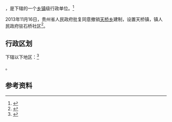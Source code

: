 {{中国乡级行政区|52/03/27/201/000}}

'''{{PAGENAMEBASE}}'''，是{{PRC admin/fullname|52/03/27/201/000|3}}下辖的一个[[乡镇|乡镇]]级行政单位。<ref>{{PRC admin/ref sgc|{{PRC admin/parent|52/03/27/201/000}}}}</ref>

2013年11月16日，贵州省人民政府批复同意撤销[[天桥乡_(凤冈县)|天桥乡]]建制，设置天桥镇，镇人民政府驻石桥社区<ref>{{Cite web |url=http://www.gzgov.gov.cn/xxgk/zfxxgkpt/szfxxgkml/ztfl/mzfpjz/201701/t20170106_684578.html |title=省人民政府关于同意凤冈县天桥乡何坝乡新建乡王寨乡撤乡设镇的批复（黔府函〔2013〕238号） |access-date=2017-09-02 |archive-date=2017-09-02 |archive-url=https://web.archive.org/web/20170902180228/http://www.gzgov.gov.cn/xxgk/zfxxgkpt/szfxxgkml/ztfl/mzfpjz/201701/t20170106_684578.html |dead-url=no }}</ref>。

== 行政区划 ==

{{PAGENAMEBASE}}下辖以下地区：<ref>{{PRC admin/ref sgc|52/03/27/201/000}}</ref>

{{PRC admin/children|52/03/27/201/000}}。

== 参考资料 ==

{{reflist}}

{{行政区划小作品}}
{{PRC admin/navcat|52/03/27/201/000}}